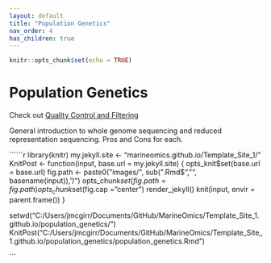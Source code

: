 ```yaml
---
layout: default
title: "Population Genetics"
nav_order: 4
has_children: true
---
```


```r
knitr::opts_chunk$set(echo = TRUE)
```

# Population Genetics

Check out [Quality Control and Filtering](https://marineomics.github.io/Template_Site_1/Quality_Control_and_Filtering.html)

General introduction to whole genome sequencing and reduced representation sequencing. Pros and Cons for each.






``````r
library(knitr)
my.jekyll.site <- "marineomics.github.io/Template_Site_1/"
KnitPost <- function(input, base.url = my.jekyll.site) {
  opts_knit$set(base.url = base.url)
  fig.path <- paste0("images/", sub(".Rmd$", "", basename(input)), "/")
  opts_chunk$set(fig.path = fig.path)
  opts_chunk$set(fig.cap = "center")
  render_jekyll()
  knit(input, envir = parent.frame())
}

setwd("C:/Users/jmcgirr/Documents/GitHub/MarineOmics/Template_Site_1.github.io/population_genetics/")
KnitPost("C:/Users/jmcgirr/Documents/GitHub/MarineOmics/Template_Site_1.github.io/population_genetics/population_genetics.Rmd")

```

